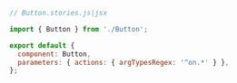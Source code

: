 ```js
// Button.stories.js|jsx

import { Button } from './Button';

export default {
  component: Button,
  parameters: { actions: { argTypesRegex: '^on.*' } },
};
```
